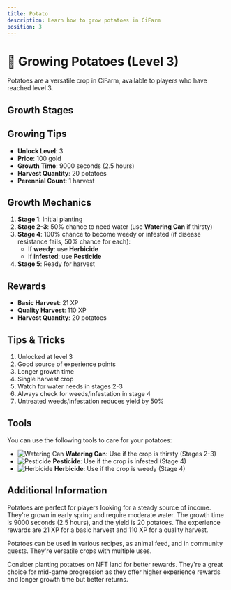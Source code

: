 ```yaml
---
title: Potato
description: Learn how to grow potatoes in CiFarm
position: 3
---
```



# 🥔 Growing Potatoes (Level 3)

Potatoes are a versatile crop in CiFarm, available to players who have reached level 3.

## Growth Stages

<GrowthStages cropName="potato" stages={5} />

## Growing Tips

- **Unlock Level**: 3
- **Price**: 100 gold
- **Growth Time**: 9000 seconds (2.5 hours)
- **Harvest Quantity**: 20 potatoes
- **Perennial Count**: 1 harvest

## Growth Mechanics

1. **Stage 1**: Initial planting
2. **Stage 2-3**: 50% chance to need water (use **Watering Can** if thirsty)
3. **Stage 4**: 100% chance to become weedy or infested (if disease resistance fails, 50% chance for each):
   - If **weedy**: use **Herbicide**
   - If **infested**: use **Pesticide**
4. **Stage 5**: Ready for harvest

## Rewards

- **Basic Harvest**: 21 XP
- **Quality Harvest**: 110 XP
- **Harvest Quantity**: 20 potatoes

## Tips & Tricks

1. Unlocked at level 3
2. Good source of experience points
3. Longer growth time
4. Single harvest crop
5. Watch for water needs in stages 2-3
6. Always check for weeds/infestation in stage 4
7. Untreated weeds/infestation reduces yield by 50%

## Tools

You can use the following tools to care for your potatoes:

- ![Watering Can](/tools/watering-can.png) **Watering Can**: Use if the crop is thirsty (Stages 2-3)
- ![Pesticide](/tools/pesticide.png) **Pesticide**: Use if the crop is infested (Stage 4)
- ![Herbicide](/tools/herbicide.png) **Herbicide**: Use if the crop is weedy (Stage 4)

## Additional Information

Potatoes are perfect for players looking for a steady source of income. They're grown in early spring and require moderate water. The growth time is 9000 seconds (2.5 hours), and the yield is 20 potatoes. The experience rewards are 21 XP for a basic harvest and 110 XP for a quality harvest.

Potatoes can be used in various recipes, as animal feed, and in community quests. They're versatile crops with multiple uses.

Consider planting potatoes on NFT land for better rewards. They're a great choice for mid-game progression as they offer higher experience rewards and longer growth time but better returns. 